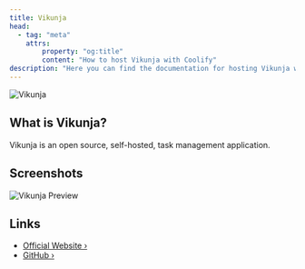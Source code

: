 ```yaml
---
title: Vikunja
head:
  - tag: "meta"
    attrs:
        property: "og:title"
        content: "How to host Vikunja with Coolify"
description: "Here you can find the documentation for hosting Vikunja with Coolify."
---
```



<Badge text="One-click setup." variant="note" size="large" />

![Vikunja](https://vikunja.cloud/images/vikunja-logo.svg)

## What is Vikunja?

Vikunja is an open source, self-hosted, task management application.

## Screenshots

![Vikunja Preview](https://vikunja.io/_astro/01-task-overview.DHsgxV4P_Z1hsCCv.avif)

## Links

- [Official Website ›](https://vikunja.io)
- [GitHub ›](https://kolaente.dev/vikunja/vikunja)
